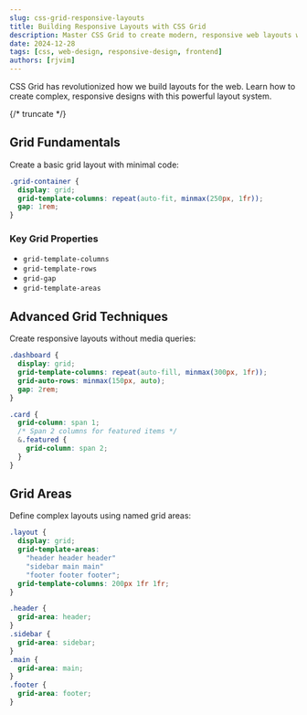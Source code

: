 ```yaml
---
slug: css-grid-responsive-layouts
title: Building Responsive Layouts with CSS Grid
description: Master CSS Grid to create modern, responsive web layouts with less code
date: 2024-12-28
tags: [css, web-design, responsive-design, frontend]
authors: [rjvim]
---
```


CSS Grid has revolutionized how we build layouts for the web. Learn how to create complex, responsive designs with this powerful layout system.

{/* truncate */}

## Grid Fundamentals

Create a basic grid layout with minimal code:

```css
.grid-container {
  display: grid;
  grid-template-columns: repeat(auto-fit, minmax(250px, 1fr));
  gap: 1rem;
}
```

### Key Grid Properties

- `grid-template-columns`
- `grid-template-rows`
- `grid-gap`
- `grid-template-areas`

## Advanced Grid Techniques

Create responsive layouts without media queries:

```css
.dashboard {
  display: grid;
  grid-template-columns: repeat(auto-fill, minmax(300px, 1fr));
  grid-auto-rows: minmax(150px, auto);
  gap: 2rem;
}

.card {
  grid-column: span 1;
  /* Span 2 columns for featured items */
  &.featured {
    grid-column: span 2;
  }
}
```

## Grid Areas

Define complex layouts using named grid areas:

```css
.layout {
  display: grid;
  grid-template-areas:
    "header header header"
    "sidebar main main"
    "footer footer footer";
  grid-template-columns: 200px 1fr 1fr;
}

.header {
  grid-area: header;
}
.sidebar {
  grid-area: sidebar;
}
.main {
  grid-area: main;
}
.footer {
  grid-area: footer;
}
```

